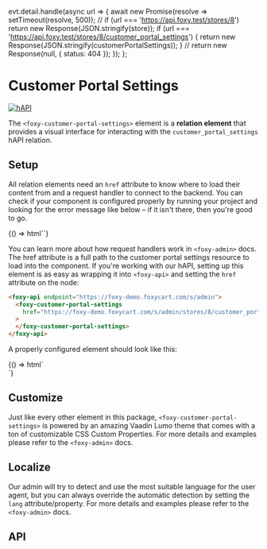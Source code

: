 
  evt.detail.handle(async url => {
    await new Promise(resolve => setTimeout(resolve, 500));
    //
    if (url === 'https://api.foxy.test/stores/8') return new Response(JSON.stringify(store));
    if (url === 'https://api.foxy.test/stores/8/customer_portal_settings') {
      return new Response(JSON.stringify(customerPortalSettings));
    }
    //
    return new Response(null, { status: 404 });
  });
};

<Meta title="Relations/CustomerPortalSettings" component="foxy-customer-portal-settings" />

# Customer Portal Settings

[![hAPI](https://img.shields.io/badge/hAPI-customer__portal__settings-green.svg)](https://api.foxycart.com/rels/customer_portal_settings)

The `<foxy-customer-portal-settings>` element is a **relation element** that provides a visual interface for
interacting with the `customer_portal_settings` hAPI relation.

## Setup

All relation elements need an `href` attribute to know where to load their content from and a
request handler to connect to the backend. You can check if your component is configured properly by
running your project and looking for the error message like below – if it isn't there, then you're
good to go.

<Canvas>
  <Story name="Default" height="320px">
    {() => html`<foxy-customer-portal-settings></foxy-customer-portal-settings>`}
  </Story>
</Canvas>

You can learn more about how request handlers work in `<foxy-admin>` docs. The href attribute is a full path to the customer portal settings
resource to load into the component. If you're working with our hAPI, setting up this element is as easy as wrapping it into `<foxy-api>`
and setting the `href` attribute on the node:

```html
<foxy-api endpoint="https://foxy-demo.foxycart.com/s/admin">
  <foxy-customer-portal-settings
    href="https://foxy-demo.foxycart.com/s/admin/stores/8/customer_portal_settings"
  >
  </foxy-customer-portal-settings>
</foxy-api>
```

A properly configured element should look like this:

<Canvas>
  <Story name="Configured" height="320px">
    {() => html`
      <div class="container mx-auto p-2 sm:p-4 md:p-6 lg:p-8">
        <foxy-customer-portal-settings
          href="https://api.foxy.test/stores/8/customer_portal_settings"
          @request=${handleRequest}
        >
        </foxy-customer-portal-settings>
      </div>
    `}
  </Story>
</Canvas>

## Customize

Just like every other element in this package, `<foxy-customer-portal-settings>` is powered by an amazing Vaadin Lumo
theme that comes with a ton of customizable CSS Custom Properties. For more details and examples please
refer to the `<foxy-admin>` docs.

## Localize

Our admin will try to detect and use the most suitable language for the user agent, but you can always
override the automatic detection by setting the `lang` attribute/property. For more details and examples please
refer to the `<foxy-admin>` docs.

## API

<Props of="foxy-customer-portal-settings" />
